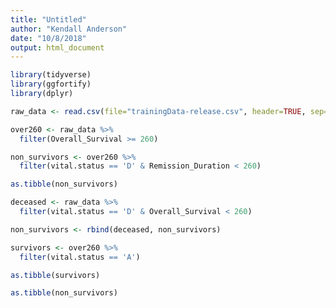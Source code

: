 ```yaml
---
title: "Untitled"
author: "Kendall Anderson"
date: "10/8/2018"
output: html_document
---
```


```r
library(tidyverse)
library(ggfortify)
library(dplyr)
```

```r
raw_data <- read.csv(file="trainingData-release.csv", header=TRUE, sep=",")
```

```r
over260 <- raw_data %>%
  filter(Overall_Survival >= 260)
```

```r
non_survivors <- over260 %>%
  filter(vital.status == 'D' & Remission_Duration < 260)
```

```r
as.tibble(non_survivors)
```

```r
deceased <- raw_data %>%
  filter(vital.status == 'D' & Overall_Survival < 260)
```

```r
non_survivors <- rbind(deceased, non_survivors)
```

```r
survivors <- over260 %>%
  filter(vital.status == 'A')
```

```r
as.tibble(survivors)
```

```r
as.tibble(non_survivors)
```

